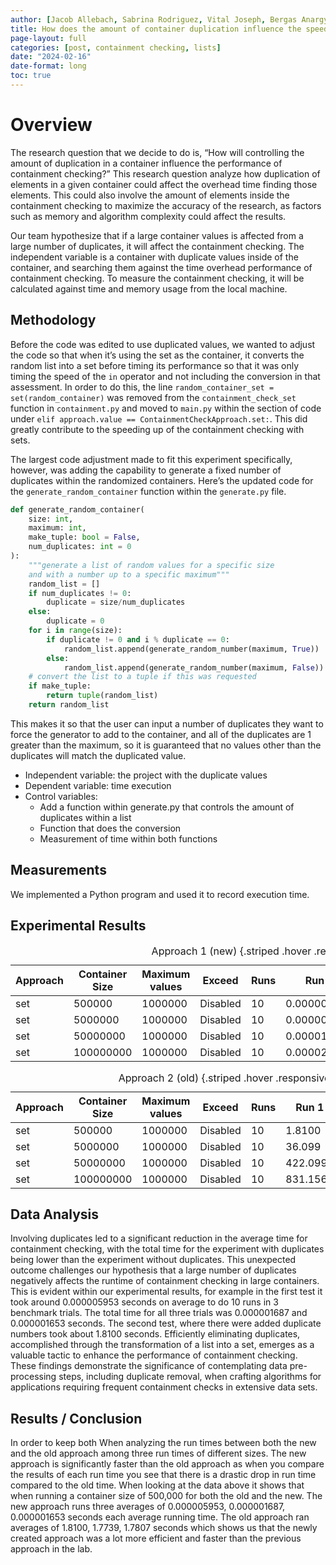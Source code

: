 ```yaml
---
author: [Jacob Allebach, Sabrina Rodriguez, Vital Joseph, Bergas Anargya, William Wolff]
title: How does the amount of container duplication influence the speed of containment checking?
page-layout: full
categories: [post, containment checking, lists]
date: "2024-02-16"
date-format: long
toc: true
---
```


# Overview

The research question that we decide to do is, "How will controlling the amount
of duplication in a container influence the performance of containment
checking?" This research question analyze how duplication of elements in a given
container could affect the overhead time finding those elements. This could also
involve the amount of elements inside the containment checking to maximize the
accuracy of the research, as factors such as memory and algorithm complexity
could affect the results. 

Our team hypothesize that if a large container values is affected from a large
number of duplicates, it will affect the containment checking. The independent
variable is a container with duplicate values inside of the container, and
searching them against the time overhead performance of containment checking. To
measure the containment checking, it will be calculated against time and memory
usage from the local machine. 

## Methodology 

Before the code was edited to use duplicated values, we wanted to adjust the
code so that when it's using the set as the container, it converts the random
list into a set before timing its performance so that it was only timing the
speed of the `in` operator and not including the conversion in that assessment.
In order to do this, the line `random_container_set = set(random_container)` was
removed from the `containment_check_set` function in `containment.py` and moved
to `main.py` within the section of code under `elif approach.value ==
ContainmentCheckApproach.set:`. This did greatly contribute to the speeding up
of the containment checking with sets.

The largest code adjustment made to fit this experiment specifically, however,
was adding the capability to generate a fixed number of duplicates within the
randomized containers. Here's the updated code for the
`generate_random_container` function within the `generate.py` file.

```python
def generate_random_container(
    size: int,
    maximum: int,
    make_tuple: bool = False,
    num_duplicates: int = 0
):
    """generate a list of random values for a specific size
    and with a number up to a specific maximum"""
    random_list = []
    if num_duplicates != 0:
        duplicate = size/num_duplicates
    else:
        duplicate = 0
    for i in range(size):
        if duplicate != 0 and i % duplicate == 0:
            random_list.append(generate_random_number(maximum, True))
        else:
            random_list.append(generate_random_number(maximum, False))
    # convert the list to a tuple if this was requested
    if make_tuple:
        return tuple(random_list)
    return random_list
```

This makes it so that the user can input a number of duplicates they want to
force the generator to add to the container, and all of the duplicates are 1
greater than the maximum, so it is guaranteed that no values other than the
duplicates will match the duplicated value.

- Independent variable: the project with the duplicate values
- Dependent variable: time execution
- Control variables: 
    - Add a function within generate.py that controls the amount of duplicates within a list 
    - Function that does the conversion
    - Measurement of time within both functions

## Measurements

We implemented a Python program and used it to record execution time.

## Experimental Results

| Approach | Container Size | Maximum values | Exceed | Runs | Run 1       | Run 2       | Run 3       |
|----------|----------------|----------------|--------|------|-------------|-------------|-------------|
| set      | 500000         | 1000000        | Disabled | 10   | 0.000005953 | 0.000001687 | 0.000001653 |
| set      | 5000000        | 1000000        | Disabled | 10   | 0.000007634 | 0.000002007 | 0.000001929 |
| set      | 50000000       | 1000000        | Disabled | 10   | 0.000010076 | 0.000002834 | 0.000002701 |
| set      | 100000000      | 1000000        | Disabled | 10   | 0.000020630 | 0.000002683 | 0.000002558 |

: Approach 1 (new) {.striped .hover .responsive}

| Approach | Container Size | Maximum values | Exceed | Runs | Run 1     | Run 2    | Run 3    |
|----------|----------------|----------------|--------|------|----------|---------|---------|
| set      | 500000         | 1000000        | Disabled | 10   | 1.8100    | 1.7739   | 1.7807   |
| set      | 5000000        | 1000000        | Disabled | 10   | 36.099    | 37.799   | 36.458   |
| set      | 50000000       | 1000000        | Disabled | 10   | 422.0990  | 423.983  | 410.760  |
| set      | 100000000      | 1000000        | Disabled | 10   | 831.156   | 837.759  | 835.45   |

: Approach 2 (old) {.striped .hover .responsive}


## Data Analysis

Involving duplicates led to a significant reduction in the average time for
containment checking, with the total time for the experiment with duplicates
being lower than the experiment without duplicates. This unexpected outcome
challenges our hypothesis that a large number of duplicates negatively affects
the runtime of containment checking in large containers. This is evident within
our experimental results, for example in the first test it took around
0.000005953 seconds on average to do 10 runs in 3 benchmark trials. The total
time for all three trials was 0.000001687 and 0.000001653 seconds. The second
test, where there were added duplicate numbers took about 1.8100 seconds.
Efficiently eliminating duplicates, accomplished through the transformation of a
list into a set, emerges as a valuable tactic to enhance the performance of
containment checking. These findings demonstrate the significance of
contemplating data pre-processing steps, including duplicate removal, when
crafting algorithms for applications requiring frequent containment checks in
extensive data sets. 

## Results / Conclusion

In order to keep both When analyzing the run times between both the new and the
old approach among three run times of different sizes. The new approach is
significantly faster than the old approach as when you compare the results of
each run time you see that there is a drastic drop in run time compared to the
old time. When looking at the data above it shows that when running a container
size of 500,000 for both the old and the new. The new approach runs three
averages of 0.000005953, 0.000001687, 0.000001653 seconds each average running
time. The old approach ran averages of  1.8100, 1.7739, 1.7807 seconds which
shows us that the newly created approach was a lot more efficient and faster
than the previous approach in the lab. 
